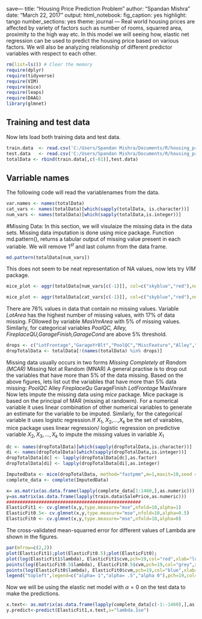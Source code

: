 save---
title: "Housing Price Prediction Problem"
author: "Spandan Mishra"
date: "March 22, 2017"
output: 
  html_notebook: 
    fig_caption: yes
    highlight: tango
    number_sections: yes
    theme: journal
---
Real world housing prices are affected by variety of factors such as number of rooms, squarred area, proximity to the high way etc. In this model we will seeing how, elastic net regression can be used to predict the housing price based on various factors. We will also be analyzing relationship of different predictor variables with respect to each other.


```{r echo=FALSE, message=FALSE, warning=FALSE}
rm(list=ls()) # Clear the memory
require(dplyr)
require(tidyverse)
require(VIM)
require(mice)
require(leaps)
require(DAAG)
library(glmnet)

```
## Training and test data
Now lets load both training data and test data.

```{r echo=FALSE,message=FALSE}

train.data  <- read.csv('C:/Users/Spandan Mishra/Documents/R/housing_price/train.csv', stringsAsFactors=FALSE)
test.data   <- read.csv('C:/Users/Spandan Mishra/Documents/R/housing_price/test.csv', stringsAsFactors=FALSE)
totalData <- rbind(train.data[,c(-81)],test.data)

```
## Varriable names
 The following code will read the variablenames from the data. 
```{r}
var.names <- names(totalData)
cat_vars <- names(totalData)[which(sapply(totalData, is.character))]
num_vars <- names(totalData)[which(sapply(totalData,is.integer))]
```
#Missing Data:
In this section, we will visulaize the missing data in the data sets. Missing data imputation is done using mice package. Function md.pattern(), returns a tabular output of missing value present in each variable. We will remove $1^{st}$ and last column from the data frame.

```{r echo=FALSE,message=FALSE}
md.pattern(totalData[num_vars])

```
This does not seem to be neat representation of NA values, now lets try *VIM* package.
```{r, echo=FALSE, fig.cap="Graphical representation of NA values present in numerical predictors"}
mice_plot <- aggr(totalData[num_vars[c(-1)]], col=c("skyblue","red"),numbers=TRUE,sortVars=TRUE,labels=num_vars[c(-1)],cex.axis=0.8,gap=3,ylab=c("Missing data","Pattern"))
```
```{r,fig.cap="Graphical representation of NA values present in the data-sets"}
mice_plot <- aggr(totalData[cat_vars[c(-1)]], col=c("skyblue","red"),numbers=TRUE,sortVars=TRUE,labels=cat_vars[c(-1)],cex.axis=0.8,gap=3,ylab=c("Missing data","Pattern"))
```
There are 76% values in data that contain no missing values. Variable *LotArea* has the highest number of missing values, with 17% of data missing. FOllowed by variable *MasVnrArea* with 5% of missing values. Similarly, for categorical variables *PoolQC, Alley, FireplaceQU,GarageFinish,GarageCond* are above 5% threshold. 
```{r}
drops <- c("LotFrontage","GarageYrBlt","PoolQC","MiscFeature","Alley","Fence","FireplaceQu","GarageType","GarageFinish","GarageQual","GarageCond")
dropTotalData <- totalData[!(names(totalData) %in% drops)]
```


Missing data usually occurs in two forms
*Missing Completely at Random (MCAR)
* Missing Not at Random (MNAR)
A general practise is to drop out the variables that have more than 5% of the data missing. Based on the above figures, lets list out the variables that have more than 5% data missing:
*PoolQC
*Alley
*FireplaceQu
*GarageFinish
*LotFrontage
*MasVnrare
Now lets impute the missing data using *mice* package. Mice package is based on the principal of MAR (missing at randowm). For a numerical variable it uses linear combination of other numerical variables to generate an estimate for the variable to be imputed. Similarly, for the categorical variable it uses logistic regression.If $X_1$, $X_2$,$\ldots$,$X_k$ be the set of vairables, mice package uses linear regression/ logistic regression on predictive variable $X_2,X_3,\ldots,X_k$ to impute the missing values in variable $X_1$
 
```{r} 
dc <- names(dropTotalData)[which(sapply(dropTotalData,is.character))]
di <- names(dropTotalData)[which(sapply(dropTotalData,is.integer))]
dropTotalData[dc] <- lapply(dropTotalData[dc],as.factor)
dropTotalData[di] <- lapply(dropTotalData[di],as.integer)
```
```{r Data Imputation, include=FALSE}

ImputedData <- mice(dropTotalData, method="fastpmm",m=1,maxit=10,seed = 500)
complete_data <- complete(ImputedData)
```



```{r Elastic-net regression}
x= as.matrix(as.data.frame(lapply(complete_data[1:1460,],as.numeric)))
y=as.matrix(as.data.frame(lapply(train.data$SalePrice,as.numeric)))
##################################################
ElasticFit1 <- cv.glmnet(x,y,type.measure="mse",nfold=10,alpha=1)
ElasticFit0.5<- cv.glmnet(x,y,type.measure="mse",nfold=10,alpha=0.5)
ElasticFit0 <- cv.glmnet(x,y,type.measure="mse",nfold=10,alpha=0)

```

The cross-validated mean-squarred error for different values of Lambda are shown in the figures.
```{r Mean squarred errors, echo=FALSE}
par(mfrow=c(2,2))
plot(ElasticFit1);plot(ElasticFit0.5);plot(ElasticFit0);
plot(log(ElasticFit1$lambda), ElasticFit1$cvm,pch=19,col="red",xlab="log(Lambda)",ylab=ElasticFit1$name)
points(log(ElasticFit0.5$lambda), ElasticFit0.5$cvm,pch=19,col="grey",xlab="log(Lambda)",ylab=ElasticFit0.5$name)
points(log(ElasticFit0$lambda), ElasticFit0$cvm,pch=19,col="blue",xlab="log(Lambda)",ylab=ElasticFit0$name)
legend("topleft",legend=c("alpha= 1","alpha= .5","alpha 0"),pch=19,col=c("red","grey","blue"))

```
Now we will be using the elastic net model with $\alpha=0$ on the test data to make the predictions.
```{r}

x.text<- as.matrix(as.data.frame(lapply(complete_data[c(-1:-1460),],as.numeric)))
y.predict<-predict(ElasticFit1,x.text,s="lambda.1se")

```

